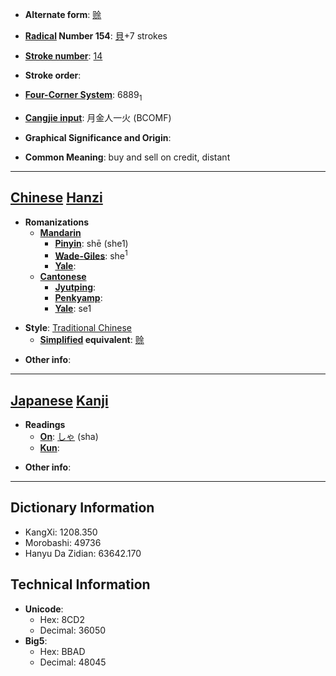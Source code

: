 * '''Alternate form''': [[赊]]

* '''[[Wiktionary:Chinese radical index| Radical]] Number 154''': [[Wiktionary:Chinese radical index 貝|貝]]+7 strokes

* '''[[Wiktionary:Chinese total strokes index|Stroke number]]''': [[Wiktionary:Chinese total strokes index 14|14]]

* '''Stroke order''': 

* '''[[Wiktionary:Chinese four corner index|Four-Corner System]]''': 6889<sub>1</sub>

* '''[[Wiktionary:Chinese Cangjie index|Cangjie input]]''': 月金人一火 (BCOMF)

* '''Graphical Significance and Origin''': 

* '''Common Meaning''': buy and sell on credit, distant

----

== [[Chinese]] [[Hanzi]] ==

* '''Romanizations'''
** '''[[Mandarin]]'''
*** '''[[Pinyin]]''': shē (she1)
*** '''[[Wade-Giles]]''': she<sup>1</sup>
*** '''[[Yale]]''': 
** '''[[Cantonese]]'''
*** '''[[Jyutping]]''':
*** '''[[Penkyamp]]''': 
*** '''[[Yale]]''': se1

* '''Style''': [[Traditional Chinese]] 
** '''[[Simplified Chinese|Simplified]] equivalent''': [[赊]]

* '''Other info''': 

----

== [[Japanese]] [[Kanji]] ==

* '''Readings'''
** '''[[On]]''': [[しゃ]] (sha)
** '''[[Kun]]''': 

* '''Other info''':  

----

== Dictionary Information ==

* KangXi: 1208.350
* Morobashi: 49736
* Hanyu Da Zidian: 63642.170

== Technical Information ==

* '''Unicode''':
** Hex: 8CD2
** Decimal: 36050
* '''Big5''':
** Hex: BBAD
** Decimal: 48045